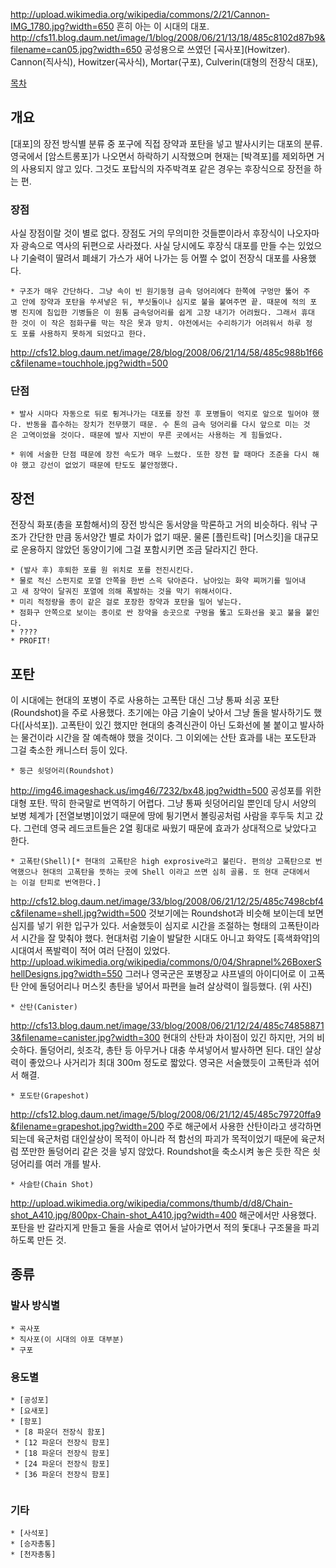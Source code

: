http://upload.wikimedia.org/wikipedia/commons/2/21/Cannon-IMG_1780.jpg?width=650 흔히 아는 이 시대의 대포.
http://cfs11.blog.daum.net/image/1/blog/2008/06/21/13/18/485c8102d87b9&filename=can05.jpg?width=650 공성용으로 쓰였던 [곡사포](Howitzer).
Cannon(직사식), Howitzer(곡사식), Mortar(구포), Culverin(대형의 전장식 대포), 

[[목차]]
== 개요 ==
[대포]의 장전 방식별 분류 중 포구에 직접 장약과 포탄을 넣고 발사시키는 대포의 분류. 영국에서 [암스트롱포]가 나오면서 하락하기 시작했으며 현재는 [박격포]를 제외하면 거의 사용되지 않고 있다. 그것도 포탑식의 자주박격포 같은 경우는 후장식으로 장전을 하는 편. 



=== 장점 ===
사실 장점이랄 것이 별로 없다. 장점도 거의 무의미한 것들뿐이라서 후장식이 나오자마자 광속으로 역사의 뒤편으로 사라졌다. 사실 당시에도 후장식 대포를 만들 수는 있었으나 기술력이 딸려서 폐쇄기 가스가 새어 나가는 등 어쩔 수 없이 전장식 대포를 사용했다.

 * 구조가 매우 간단하다. 그냥 속이 빈 원기둥형 금속 덩어리에다 한쪽에 구멍만 뚫어 주고 안에 장약과 포탄을 쑤셔넣은 뒤, 부싯돌이나 심지로 불을 붙여주면 끝. 때문에 적의 포병 진지에 침입한 기병들은 이 원통 금속덩어리를 쉽게 고장 내기가 어려웠다. 그래서 휴대한 것이 이 작은 점화구를 막는 작은 못과 망치. 야전에서는 수리하기가 어려워서 하루 정도 포를 사용하지 못하게 되었다고 한다.
http://cfs12.blog.daum.net/image/28/blog/2008/06/21/14/58/485c988b1f66c&filename=touchhole.jpg?width=500

=== 단점 ===
 * 발사 시마다 자동으로 뒤로 튕겨나가는 대포를 장전 후 포병들이 억지로 앞으로 밀어야 했다. 반동을 흡수하는 장치가 전무했기 때문. 수 톤의 금속 덩어리를 다시 앞으로 미는 것은 고역이었을 것이다. 때문에 발사 지반이 무른 곳에서는 사용하는 게 힘들었다. 

 * 위에 서술한 단점 때문에 장전 속도가 매우 느렸다. 또한 장전 할 때마다 조준을 다시 해야 했고 강선이 없었기 때문에 탄도도 불안정했다. 

== 장전 ==
전장식 화포(총을 포함해서)의 장전 방식은 동서양을 막론하고 거의 비슷하다. 워낙 구조가 간단한 만큼 동서양간 별로 차이가 없기 때문. 물론 [플린트락] [머스킷]을 대규모로 운용하지 않았던 동양이기에 그걸 포함시키면 조금 달라지긴 한다.
 * (발사 후) 후퇴한 포를 원 위치로 포를 전진시킨다. 
 * 물로 적신 스펀지로 포열 안쪽을 한번 스윽 닦아준다. 남아있는 화약 찌꺼기를 밀어내고 새 장약이 달궈진 포열에 의해 폭발하는 것을 막기 위해서이다. 
 * 미리 적정량을 종이 같은 걸로 포장한 장약과 포탄을 밀어 넣는다.
 * 점화구 안쪽으로 보이는 종이로 싼 장약을 송곳으로 구멍을 뚫고 도화선을 꽂고 불을 붙인다.
 * ????
 * PROFIT!

== 포탄 ==
이 시대에는 현대의 포병이 주로 사용하는 고폭탄 대신 그냥 통짜 쇠공 포탄(Roundshot)을 주로 사용했다. 초기에는 야금 기술이 낮아서 그냥 돌을 발사하기도 했다([사석포]). 고폭탄이 있긴 했지만 현대의 충격신관이 아닌 도화선에 불 붙이고 발사하는 물건이라 시간을 잘 예측해야 했을 것이다. 그 이외에는 산탄 효과를 내는 포도탄과 그걸 축소한 캐니스터 등이 있다.

 * 둥근 쇳덩어리(Roundshot)
http://img46.imageshack.us/img46/7232/bx48.jpg?width=500 공성포를 위한 대형 포탄.
딱히 한국말로 번역하기 어렵다. 그냥 통짜 쇳덩어리일 뿐인데 당시 서양의 보병 체계가 [전열보병]이었기 때문에 땅에 튕기면서 볼링공처럼 사람을 후두둑 치고 갔다. 그런데 영국 레드코트들은 2열 횡대로 싸웠기 때문에 효과가 상대적으로 낮았다고 한다.

 * 고폭탄(Shell)[* 현대의 고폭탄은 high exprosive라고 불린다. 편의상 고폭탄으로 번역했으나 현대의 고폭탄을 뜻하는 곳에 Shell 이라고 쓰면 심히 골룸. 또 현대 군대에서는 이걸 탄피로 번역한다.]
http://cfs12.blog.daum.net/image/33/blog/2008/06/21/12/25/485c7498cbf4c&filename=shell.jpg?width=500 것보기에는 Roundshot과 비슷해 보이는데 보면 심지를 넣기 위한 입구가 있다. 
서술했듯이 심지로 시간을 조절하는 형태의 고폭탄이라서 시간을 잘 맞춰야 했다. 현대처럼 기술이 발달한 시대도 아니고 화약도 [흑색화약]의 시대여서 폭발력이 적어 여러 단점이 있었다. 
http://upload.wikimedia.org/wikipedia/commons/0/04/Shrapnel%26BoxerShellDesigns.jpg?width=550
그러나 영국군은 포병장교 샤프넬의 아이디어로 이 고폭탄 안에 돌덩어리나 머스킷 총탄을 넣어서 파편을 늘려 살상력이 월등했다. (위 사진)

 * 산탄(Canister)
http://cfs13.blog.daum.net/image/33/blog/2008/06/21/12/24/485c748588713&filename=canister.jpg?width=300
현대의 산탄과 차이점이 있긴 하지만, 거의 비슷하다. 돌덩어리, 쇳조각, 총탄 등 아무거나 대충 쑤셔넣어서 발사하면 된다. 대인 살상력이 좋았으나 사거리가 최대 300m 정도로 짧았다. 영국은 서술했듯이 고폭탄과 섞어서 해결. 
 
 * 포도탄(Grapeshot)
http://cfs12.blog.daum.net/image/5/blog/2008/06/21/12/45/485c79720ffa9&filename=grapeshot.jpg?width=200
주로 해군에서 사용한 산탄이라고 생각하면 되는데 육군처럼 대인살상이 목적이 아니라 적 함선의 파괴가 목적이었기 때문에 육군처럼 쪼만한 돌덩어리 같은 것을 넣지 않았다. Roundshot을 축소시켜 놓은 듯한 작은 쇳덩어리를 여러 개를 발사.

 * 사슬탄(Chain Shot)
http://upload.wikimedia.org/wikipedia/commons/thumb/d/d8/Chain-shot_A410.jpg/800px-Chain-shot_A410.jpg?width=400
해군에서만 사용했다. 포탄을 반 갈라지게 만들고 둘을 사슬로 엮어서 날아가면서 적의 돛대나 구조물을 파괴하도록 만든 것.

== 종류 ==
=== 발사 방식별 ===
 * 곡사포
 * 직사포(이 시대의 야포 대부분)
 * 구포
=== 용도별 ===
 * [공성포]
 * [요새포]
 * [함포]
  * [8 파운더 전장식 함포]
  * [12 파운더 전장식 함포]
  * [18 파운더 전장식 함포]
  * [24 파운더 전장식 함포]
  * [36 파운더 전장식 함포]
  
=== 기타 ===
 * [사석포]
 * [승자총통]
 * [천자총통]
